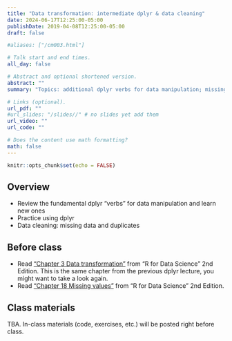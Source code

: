 ```yaml
---
title: "Data transformation: intermediate dplyr & data cleaning"
date: 2024-06-17T12:25:00-05:00
publishDate: 2019-04-08T12:25:00-05:00
draft: false

#aliases: ["/cm003.html"]

# Talk start and end times.
all_day: false

# Abstract and optional shortened version.
abstract: ""
summary: "Topics: additional dplyr verbs for data manipulation; missing data and duplicates."

# Links (optional).
url_pdf: ""
#url_slides: "/slides//" # no slides yet add them
url_video: ""
url_code: ""

# Does the content use math formatting?
math: false
---
```


```r
knitr::opts_chunk$set(echo = FALSE)
```

## Overview

* Review the fundamental dplyr "verbs" for data manipulation and learn new ones
* Practice using dplyr 
* Data cleaning: missing data and duplicates


## Before class

* Read ["Chapter 3 Data transformation"](https://r4ds.hadley.nz/data-transform) from "R for Data Science" 2nd Edition. This is the same chapter from the previous dplyr lecture, you might want to take a look again.
* Read ["Chapter 18 Missing values"](https://r4ds.hadley.nz/missing-values.html) from "R for Data Science" 2nd Edition.


## Class materials

TBA. In-class materials (code, exercises, etc.) will be posted right before class.

<!--
* Run the code below in your console to download today’s materials: `usethis::use_course("css-materials/")`
-->